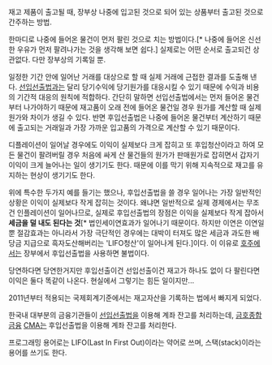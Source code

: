 재고 제품이 출고될 때, 장부상 나중에 입고된 것으로 되어 있는 상품부터 출고된 것으로 간주하는 방법.

한마디로 나중에 들어온 물건이 먼저 팔린 것으로 치는 방법이다.[* 나중에 들어온 신선한 우유가 먼저 팔려나가는 것을 생각해 보면 쉽다.] 실제로는 어떤 순서로 출고되건 상관없다. 다만 장부상의 기록일 뿐. 

일정한 기간 안에 일어난 거래를 대상으로 할 때 실제 거래에 근접한 결과를 도출해 낸다. [[선입선출법]]과는 달리 당기수익에 당기원가를 대응시킬 수 있기 때문에 수익과 비용의 기간적 대응의 원칙에 적합하다. 간단히 말하면 선입선출법에서는 먼저 들어온 물건부터 나가야하기 때문에 재고품이 오래 전에 들어온 물건일 경우 원가를 계산할 때 실제 원가와 차이가 생길 수 있다. 반면 후입선출법은 나중에 들어온 물건부터 계산하기 때문에 출고되는 거래일과 가장 가까운 입고품의 가격으로 계산할 수 있기 때문이다.

디플레이션이 일어날 경우에도 이익이 실제보다 크게 잡히고 또 후입청산이라고 하여 모든 물건이 팔려버릴 경우 처음에 싸게 산 물건들의 원가가 판매원가로 잡히면서 갑자기 이익이 크게 늘어나는 일이 생기기도 한다. 때문에 이를 막기 위해 지속적으로 재고를 유지하는 현상이 생기기도 한다.

위에 특수한 두가지 예를 들기는 했으나, 후입선출법을 쓸 경우 일어나는 가장 일반적인 상황은 이익이 실제보다 작게 잡히는 것이다. 왜냐면 일반적으로 실제 경제에서는 무조건 인플레이션이 일어나므로, 실제로 후입선출법의 장점은 이익을 실제보다 작게 잡아서 '''세금을 덜 내도 된다는 것'''[* 법인세이연효과가 일어나기 때문이다. 하지만 이연은 이연일 뿐 절감효과는 아니라서 가장 극단적인 경우에는 대박이 터져도 많은 세금과 과도한 배당금 지급으로 흑자도산해버리는 'LIFO청산'이 일어나게 된다.]이다. 이 이유로 [[호주]]에서는 장부에서 후입선출법을 사용하면 불법이다.


당연하다면 당연한거지만 후입선출이건 선입선출이건 재고가 하나도 없이 다 팔린다면 이익은 둘다 똑같이 나온다. 현실에서 그렇기는 힘든 일이지만...

2011년부터 적용되는 국제회계기준에서는 재고자산을 기록하는 법에서 빠지게 되었다.

한국내 대부분의 금융기관들이 [[선입선출법]]을 이용해 계좌 잔고를 처리하는데, [[금호종합금융]] [[CMA]]는 후입선출법을 이용해 계좌 잔고를 처리한다.

프로그래밍 용어로는 LIFO(Last In First Out)이라는 약어로 쓰며, 스택(stack)이라는 용어를 쓰기도 한다.

